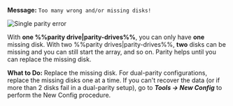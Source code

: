 **Message:**
`Too many wrong and/or missing disks!`

![Single parity error](/img/Toomanywrong.png)

With **one %%parity drive|parity-drives%%**, you can only have **one** missing disk. With two %%parity drives|parity-drives%%, **two** disks can be missing and you can still start the array, and so on. Parity helps until you can replace the missing disk.

**What to Do:**
Replace the missing disk. For dual-parity configurations, replace the missing disks one at a time.
If you can't recover the data (or if more than 2 disks fail in a dual-parity setup), go to ***Tools → New Config*** to perform the New Config procedure.
